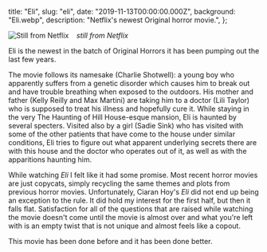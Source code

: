   title: "Eli",
  slug: "eli",
  date: "2019-11-13T00:00:00.000Z",
  background: "Eli.webp",
  description: "Netflix's newest Original horror movie.",
};

![Still from Netflix](/media/Eli.webp)
&nbsp;&nbsp;&nbsp;_still from Netflix_

Eli is the newest in the batch of Original Horrors it has been pumping out the last few years.

The movie follows its namesake (Charlie Shotwell): a young boy who apparently suffers from a genetic disorder which causes him to break out and have trouble breathing when exposed to the outdoors. His mother and father (Kelly Reilly and Max Martini) are taking him to a doctor (Lili Taylor) who is supposed to treat his illness and hopefully cure it. While staying in the very The Haunting of Hill House-esque mansion, Eli is haunted by several specters. Visited also by a girl (Sadie Sink) who has visited with some of the other patients that have come to the house under similar conditions, Eli tries to figure out what apparent underlying secrets there are with this house and the doctor who operates out of it, as well as with the apparitions haunting him.

While watching _Eli_ I felt like it had some promise. Most recent horror movies are just copycats, simply recycling the same themes and plots from previous horror movies. Unfortunately, Ciaran Hoy's _Eli_ did not end up being an exception to the rule. It did hold my interest for the first half, but then it falls flat. Satisfaction for all of the questions that are raised while watching the movie doesn't come until the movie is almost over and what you're left with is an empty twist that is not unique and almost feels like a copout.

This movie has been done before and it has been done better.
